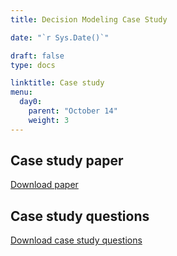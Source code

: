 ```yaml
---
title: Decision Modeling Case Study

date: "`r Sys.Date()`"

draft: false
type: docs

linktitle: Case study 
menu:
  day0:
    parent: "October 14"
    weight: 3
---
```


## Case study paper

[Download paper](../../../Course_Modularization/Intro, general, packages/Eskander2021_TanningBan.pdf)

## Case study questions

[Download case study questions](../../../Course_Modularization/Intro, general, packages/Public Health Case Study Questions - DARTH Workshop.docx)
